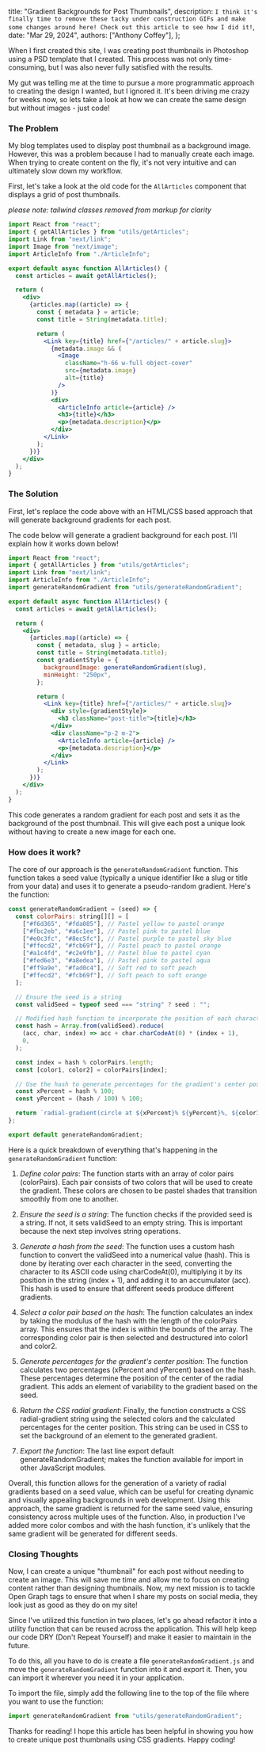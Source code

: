   title: "Gradient Backgrounds for Post Thumbnails",
  description: `I think it's finally time to remove these tacky under construction GIFs and make some changes around here! Check out this article to see how I did it!`,
  date: "Mar 29, 2024",
  authors: ["Anthony Coffey"],
};

When I first created this site, I was creating post thumbnails in Photoshop using
a PSD template that I created. This process was not only time-consuming, but I was also never fully satisfied with the results.

My gut was telling me at the time to pursue a more programmatic approach to creating the design I wanted, but I ignored it.
It's been driving me crazy for weeks now, so lets take a look at how we can create the same design but without images - just code!

### The Problem

My blog templates used to display post thumbnail as a background image. However, this was a problem because I had to manually
create each image. When trying to create content on the fly, it's not very intuitive and can ultimately slow down my workflow.

First, let's take a look at the old code for the `AllArticles` component that displays a grid of post thumbnails.

_please note: tailwind classes removed from markup for clarity_

```jsx
import React from "react";
import { getAllArticles } from "utils/getArticles";
import Link from "next/link";
import Image from "next/image";
import ArticleInfo from "./ArticleInfo";

export default async function AllArticles() {
  const articles = await getAllArticles();

  return (
    <div>
      {articles.map((article) => {
        const { metadata } = article;
        const title = String(metadata.title);

        return (
          <Link key={title} href={"/articles/" + article.slug}>
            {metadata.image && (
              <Image
                className="h-66 w-full object-cover"
                src={metadata.image}
                alt={title}
              />
            )}
            <div>
              <ArticleInfo article={article} />
              <h3>{title}</h3>
              <p>{metadata.description}</p>
            </div>
          </Link>
        );
      })}
    </div>
  );
}
```

### The Solution

First, let's replace the code above with an HTML/CSS based approach that will generate background gradients for each post.

The code below will generate a gradient background for each post. I'll explain how it works down below!

```jsx
import React from "react";
import { getAllArticles } from "utils/getArticles";
import Link from "next/link";
import ArticleInfo from "./ArticleInfo";
import generateRandomGradient from "utils/generateRandomGradient";

export default async function AllArticles() {
  const articles = await getAllArticles();

  return (
    <div>
      {articles.map((article) => {
        const { metadata, slug } = article;
        const title = String(metadata.title);
        const gradientStyle = {
          backgroundImage: generateRandomGradient(slug),
          minHeight: "250px",
        };

        return (
          <Link key={title} href={"/articles/" + article.slug}>
            <div style={gradientStyle}>
              <h3 className="post-title">{title}</h3>
            </div>
            <div className="p-2 m-2">
              <ArticleInfo article={article} />
              <p>{metadata.description}</p>
            </div>
          </Link>
        );
      })}
    </div>
  );
}
```

This code generates a random gradient for each post and sets it as the background of the post thumbnail. This will give each post a unique look without having to create a new image for each one.

### How does it work?

The core of our approach is the `generateRandomGradient` function. This function takes a seed value (typically a unique identifier like a slug or title from your data) and uses it to generate a pseudo-random gradient. Here's the function:

```js
const generateRandomGradient = (seed) => {
  const colorPairs: string[][] = [
    ["#f6d365", "#fda085"], // Pastel yellow to pastel orange
    ["#fbc2eb", "#a6c1ee"], // Pastel pink to pastel blue
    ["#e0c3fc", "#8ec5fc"], // Pastel purple to pastel sky blue
    ["#ffecd2", "#fcb69f"], // Pastel peach to pastel orange
    ["#a1c4fd", "#c2e9fb"], // Pastel blue to pastel cyan
    ["#fed6e3", "#a8edea"], // Pastel pink to pastel aqua
    ["#ff9a9e", "#fad0c4"], // Soft red to soft peach
    ["#ffecd2", "#fcb69f"], // Soft peach to soft orange
  ];

  // Ensure the seed is a string
  const validSeed = typeof seed === "string" ? seed : "";

  // Modified hash function to incorporate the position of each character
  const hash = Array.from(validSeed).reduce(
    (acc, char, index) => acc + char.charCodeAt(0) * (index + 1),
    0,
  );

  const index = hash % colorPairs.length;
  const [color1, color2] = colorPairs[index];

  // Use the hash to generate percentages for the gradient's center position
  const xPercent = hash % 100;
  const yPercent = (hash / 100) % 100;

  return `radial-gradient(circle at ${xPercent}% ${yPercent}%, ${color1}, ${color2})`;
};

export default generateRandomGradient;
```

Here is a quick breakdown of everything that's happening in the `generateRandomGradient` function:

1. _Define color pairs_: The function starts with an array of color pairs (colorPairs). Each pair consists of two colors that will be used to create the gradient. These colors are chosen to be pastel shades that transition smoothly from one to another.

2. _Ensure the seed is a string_: The function checks if the provided seed is a string. If not, it sets validSeed to an empty string. This is important because the next step involves string operations.

3. _Generate a hash from the seed_: The function uses a custom hash function to convert the validSeed into a numerical value (hash). This is done by iterating over each character in the seed, converting the character to its ASCII code using charCodeAt(0), multiplying it by its position in the string (index + 1), and adding it to an accumulator (acc). This hash is used to ensure that different seeds produce different gradients.

4. _Select a color pair based on the hash_: The function calculates an index by taking the modulus of the hash with the length of the colorPairs array. This ensures that the index is within the bounds of the array. The corresponding color pair is then selected and destructured into color1 and color2.

5. _Generate percentages for the gradient's center position_: The function calculates two percentages (xPercent and yPercent) based on the hash. These percentages determine the position of the center of the radial gradient. This adds an element of variability to the gradient based on the seed.

6. _Return the CSS radial gradient_: Finally, the function constructs a CSS radial-gradient string using the selected colors and the calculated percentages for the center position. This string can be used in CSS to set the background of an element to the generated gradient.

7. _Export the function_: The last line export default generateRandomGradient; makes the function available for import in other JavaScript modules.

Overall, this function allows for the generation of a variety of radial gradients based on a seed value, which can be useful for creating dynamic and visually appealing backgrounds in web development. Using this approach, the same gradient is returned for the same seed value, ensuring consistency across multiple uses of the function. Also, in production I've added more color combos and with the hash function, it's unlikely that the same gradient will be generated for different seeds.

### Closing Thoughts

Now, I can create a unique "thumbnail" for each post without needing to create an image. This will save me time and allow me to focus on creating content rather than designing thumbnails. Now, my next mission is to tackle Open Graph tags to ensure that when I share my posts on social media, they look just as good as they do on my site!

Since I've utilized this function in two places, let's go ahead refactor it into a utility function that can be reused across the application. This will help keep our code DRY (Don't Repeat Yourself) and make it easier to maintain in the future.

To do this, all you have to do is create a file `generateRandomGradient.js` and move the `generateRandomGradient` function into it and export it. Then, you can import it wherever you need it in your application.

To import the file, simply add the following line to the top of the file where you want to use the function:

```js
import generateRandomGradient from "utils/generateRandomGradient";
```

Thanks for reading! I hope this article has been helpful in showing you how to create unique post thumbnails using CSS gradients. Happy coding!

